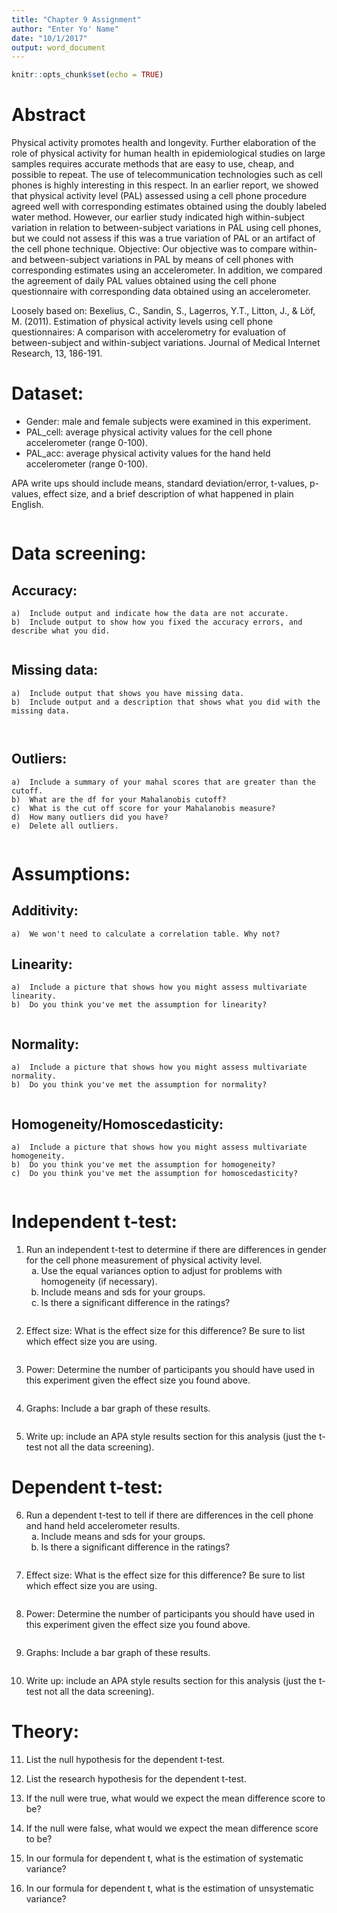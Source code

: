 ```yaml
---
title: "Chapter 9 Assignment"
author: "Enter Yo' Name"
date: "10/1/2017"
output: word_document
---
```


```r
knitr::opts_chunk$set(echo = TRUE)
```

# Abstract

Physical activity promotes health and longevity. Further elaboration of the role of physical activity for human health in epidemiological studies on large samples requires accurate methods that are easy to use, cheap, and possible to repeat. The use of telecommunication technologies such as cell phones is highly interesting in this respect. In an earlier report, we showed that physical activity level (PAL) assessed using a cell phone procedure agreed well with corresponding estimates obtained using the doubly labeled water method. However, our earlier study indicated high within-subject variation in relation to between-subject variations in PAL using cell phones, but we could not assess if this was a true variation of PAL or an artifact of the cell phone technique. Objective: Our objective was to compare within- and between-subject variations in PAL by means of cell phones with corresponding estimates using an accelerometer. In addition, we compared the agreement of daily PAL values obtained using the cell phone questionnaire with corresponding data obtained using an accelerometer.

Loosely based on: Bexelius, C., Sandin, S., Lagerros, Y.T., Litton, J., & Löf, M. (2011). Estimation of physical activity levels using cell phone questionnaires: A comparison with accelerometry for evaluation of between-subject and within-subject variations. Journal of Medical Internet Research, 13, 186-191. 

# Dataset: 
-	Gender: male and female subjects were examined in this experiment.
-	PAL_cell: average physical activity values for the cell phone accelerometer (range 0-100).
-	PAL_acc: average physical activity values for the hand held accelerometer (range 0-100).

APA write ups should include means, standard deviation/error, t-values, p-values, effect size, and a brief description of what happened in plain English.

```r

```

# Data screening:

## Accuracy:
    a)	Include output and indicate how the data are not accurate.
    b)	Include output to show how you fixed the accuracy errors, and describe what you did.
    
```r

```

## Missing data:
    a)	Include output that shows you have missing data.
    b)	Include output and a description that shows what you did with the missing data.
        
```r

```

## Outliers:
    a)	Include a summary of your mahal scores that are greater than the cutoff.
    b)	What are the df for your Mahalanobis cutoff?
    c)	What is the cut off score for your Mahalanobis measure?
    d)	How many outliers did you have?
    e)	Delete all outliers. 
    
```r

```

# Assumptions:

## Additivity: 
    a)  We won't need to calculate a correlation table. Why not?

## Linearity: 
    a)  Include a picture that shows how you might assess multivariate linearity.
    b)  Do you think you've met the assumption for linearity?
    
```r

```

## Normality: 
    a)  Include a picture that shows how you might assess multivariate normality.
    b)  Do you think you've met the assumption for normality? 

```r

```

## Homogeneity/Homoscedasticity: 
    a)  Include a picture that shows how you might assess multivariate homogeneity.
    b)  Do you think you've met the assumption for homogeneity?
    c)  Do you think you've met the assumption for homoscedasticity?

```r

```

# Independent t-test:

1)	Run an independent t-test to determine if there are differences in gender for the cell phone measurement of physical activity level.
    a.	Use the equal variances option to adjust for problems with homogeneity (if necessary). 
    b.	Include means and sds for your groups. 
    c.	Is there a significant difference in the ratings? 
    
```r

```

2)	Effect size: What is the effect size for this difference? Be sure to list which effect size you are using. 

```r

```

3)	Power: Determine the number of participants you should have used in this experiment given the effect size you found above. 

```r

```

4)	Graphs: Include a bar graph of these results.

```r

```

5)	Write up: include an APA style results section for this analysis (just the t-test not all the data screening).

# Dependent t-test:

6)	Run a dependent t-test to tell if there are differences in the cell phone and hand held accelerometer results.
    a.	Include means and sds for your groups. 
    b.	Is there a significant difference in the ratings? 

```r

```

7)	Effect size: What is the effect size for this difference? Be sure to list which effect size you are using. 

```r

```

8)	Power: Determine the number of participants you should have used in this experiment given the effect size you found above. 

```r

```

9)	Graphs: Include a bar graph of these results.

```r

```

10)	Write up: include an APA style results section for this analysis (just the t-test not all the data screening).

# Theory:

11)	List the null hypothesis for the dependent t-test.

12)	List the research hypothesis for the dependent t-test.

13)	If the null were true, what would we expect the mean difference score to be?

14)	If the null were false, what would we expect the mean difference score to be?

15)	In our formula for dependent t, what is the estimation of systematic variance?

16)	In our formula for dependent t, what is the estimation of unsystematic variance?
